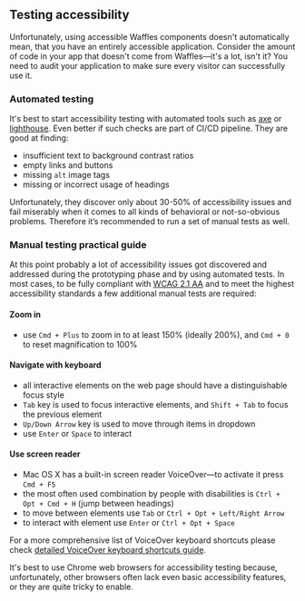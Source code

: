 
<Layout title="Accessibility" description="An accessible app gives everyone a great user experience, regardless of their capabilities or how they use their devices. Therefore it's important to provide support for assistive technologies, such as screen readers, which are essential to people with vision or motor impairments.">

## Testing accessibility

Unfortunately, using accessible Waffles components doesn't automatically mean, that you have an entirely accessible application. Consider the amount of code in your app that doesn't come from Waffles&mdash;it's a lot, isn't it? You need to audit your application to make sure every visitor can successfully use it.

### Automated testing

It's best to start accessibility testing with automated tools such as [axe](https://www.deque.com/axe) or [lighthouse](https://developers.google.com/web/tools/lighthouse). Even better if such checks are part of CI/CD pipeline. They are good at finding:

- insufficient text to background contrast ratios
- empty links and buttons
- missing `alt` image tags
- missing or incorrect usage of headings

Unfortunately, they discover only about 30-50% of accessibility issues and fail miserably when it comes to all kinds of behavioral or not-so-obvious problems. Therefore it’s recommended to run a set of manual tests as well.

### Manual testing practical guide

At this point probably a lot of accessibility issues got discovered and addressed during the prototyping phase and by using automated tests. In most cases, to be fully compliant with [WCAG 2.1 AA](https://www.w3.org/TR/WCAG21) and to meet the highest accessibility standards a few additional manual tests are required:

#### Zoom in

- use `Cmd + Plus` to zoom in to at least 150% (ideally 200%), and `Cmd + 0` to reset magnification to 100%

#### Navigate with keyboard

- all interactive elements on the web page should have a distinguishable focus style
- `Tab` key is used to focus interactive elements, and `Shift + Tab` to focus the previous element
- `Up/Down Arrow` key is used to move through items in dropdown
- use `Enter` or `Space` to interact

#### Use screen reader

- Mac OS X has a built-in screen reader VoiceOver&mdash;to activate it press `Cmd + F5`
- the most often used combination by people with disabilities is `Ctrl + Opt + Cmd + H` (jump between headings)
- to move between elements use `Tab` or `Ctrl + Opt + Left/Right Arrow`
- to interact with element use `Enter` or `Ctrl + Opt + Space`

For a more comprehensive list of VoiceOver keyboard shortcuts please check [detailed VoiceOver keyboard shortcuts guide](https://dequeuniversity.com/screenreaders/voiceover-keyboard-shortcuts).

It's best to use Chrome web browsers for accessibility testing because, unfortunately, other browsers often lack even basic accessibility features, or they are quite tricky to enable.

</Layout>
